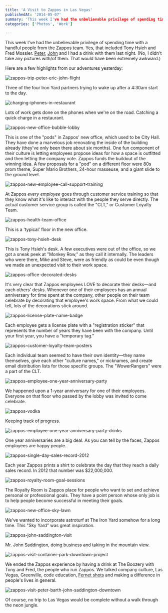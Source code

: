 ```yaml
---
title: 'A Visit to Zappos in Las Vegas'
publishedAt: '2014-05-07'
summary: 'This week I've had the unbelievable privilege of spending time with a handful people from the Zappos team. Yes, that included Tony Hsieh and Fred Mossler. Peter, John and I had a drink with them last...'
categories: ['Photos', 'Work']

---
```


This week I've had the unbelievable privilege of spending time with a handful people from the Zappos team. Yes, that included Tony Hsieh and Fred Mossler. [Peter](http://twitter.com/peterbarth), [John](http://twitter.com/saddington) and I had a drink with them last night. (No, I didn't take any pictures with/of them. That would have been extremely awkward.)

Here are a few highlights from our adventures yesterday:

<Image src="/images/blog/a-visit-to-zappos-in-las-vegas/aa155-zappos-trip-peter-eric-john-flight.jpg" alt="zappos-trip-peter-eric-john-flight" width={800} height={600} />

Three of the four Iron Yard partners trying to wake up after a 4:30am start to the day.

<Image src="/images/blog/a-visit-to-zappos-in-las-vegas/8a6c7-charging-iphones-in-restaurant.jpg" alt="charging-iphones-in-restaurant" width={800} height={600} />

Lots of work gets done on the phones when we're on the road. Catching a quick charge in a restaurant.

<Image src="/images/blog/a-visit-to-zappos-in-las-vegas/84aa0-zappos-new-office-bubble-lobby.jpg" alt="zappos-new-office-bubble-lobby" width={800} height={600} />

This is one of the "pods" in Zappos' new office, which used to be City Hall. They have done a marvelous job renovating the inside of the building already (they've only been there about six months). One fun component of their culture is letting employees propose ideas for how a space is outfitted and then letting the company vote. Zappos funds the buildout of the winning idea. A few proposals for a "pod" on a different floor were 80s prom theme, Super Mario Brothers, 24-hour masseuse, and a giant slide to the ground level.

<Image src="/images/blog/a-visit-to-zappos-in-las-vegas/d26c2-zappos-new-employee-call-support-training.jpg" alt="zappos-new-employee-call-support-training" width={800} height={600} />

At Zappos *every employee* goes through customer service training so that they know what it's like to interact with the people they serve directly. The actual customer service group is called the "CLT," or Customer Loyalty Team.

<Image src="/images/blog/a-visit-to-zappos-in-las-vegas/657b5-zappos-health-team-office.jpg" alt="zappos-health-team-office" width={800} height={600} />

This is a 'typical' floor in the new office.

<Image src="/images/blog/a-visit-to-zappos-in-las-vegas/050db-zappos-tony-hsieh-desk.jpg" alt="zappos-tony-hsieh-desk" width={800} height={600} />

This is Tony Hsieh's desk. A few executives were out of the office, so we got a sneak peek at "Monkey Row," as they call it internally. The leaders who were there, Mike and Steve, were as friendly as could be even though we made an unexpected visit to their work space.

<Image src="/images/blog/a-visit-to-zappos-in-las-vegas/332e4-zappos-office-decorated-desks.jpg" alt="zappos-office-decorated-desks" width={800} height={600} />

It's very clear that Zappos employees LOVE to decorate their desks—and each others' desks. Whenever one of their employees has an annual anniversary for time spent at the company, other people on their team celebrate by decorating that employee's work space. From what we could tell, lots of the decorations stick around.

<Image src="/images/blog/a-visit-to-zappos-in-las-vegas/4b979-zappos-license-plate-name-badge.jpg" alt="zappos-license-plate-name-badge" width={800} height={600} />

Each employee gets a license plate with a "registration sticker" that represents the number of years they have been with the company. Until your first year, you have a "temporary tag."

<Image src="/images/blog/a-visit-to-zappos-in-las-vegas/5b6e2-zappos-customer-loyalty-team-posters.jpg" alt="zappos-customer-loyalty-team-posters" width={800} height={600} />

Each individual team seemed to have their own identity—they name themselves, give each other "culture names," or nicknames, and create email distribution lists for those specific groups. The "WowerRangers" were a part of the CLT.

<Image src="/images/blog/a-visit-to-zappos-in-las-vegas/f8f49-zappos-employee-one-year-anniversary-party.jpg" alt="zappos-employee-one-year-anniversary-party" width={800} height={600} />

We happened upon a 1-year anniversary for one of their employees. Everyone on that floor who passed by the lobby was invited to come celebrate.

<Image src="/images/blog/a-visit-to-zappos-in-las-vegas/68d0d-zappos-vodka.jpg" alt="zappos-vodka" width={800} height={600} />

Keeping track of progress.

<Image src="/images/blog/a-visit-to-zappos-in-las-vegas/6bafd-zappos-employee-one-year-anniversary-party-drinks.jpg" alt="zappos-employee-one-year-anniversary-party-drinks" width={800} height={600} />

One year anniversaries are a big deal. As you can tell by the faces, Zappos employees are happy people.

<Image src="/images/blog/a-visit-to-zappos-in-las-vegas/9358f-zappos-single-day-sales-record-2012.jpg" alt="zappos-single-day-sales-record-2012" width={800} height={600} />

Each year Zappos prints a shirt to celebrate the day that they reach a daily sales record. In 2012 that number was $22,000,000.

<Image src="/images/blog/a-visit-to-zappos-in-las-vegas/49cd2-zappos-royalty-room-goal-sessions.jpg" alt="zappos-royalty-room-goal-sessions" width={800} height={600} />

The Royalty Room is Zappos place for people who want to set and achieve personal or professional goals. They have a point person whose only job is to help people become successful in meeting their goals.

<Image src="/images/blog/a-visit-to-zappos-in-las-vegas/c9af8-zappos-new-office-sky-lawn.jpg" alt="zappos-new-office-sky-lawn" width={800} height={600} />

We've wanted to incorporate astroturf at The Iron Yard somehow for a long time. This "Sky Yard" was great inspiration.

<Image src="/images/blog/a-visit-to-zappos-in-las-vegas/b4b3c-zappos-john-saddington-visit.jpg" alt="zappos-john-saddington-visit" width={800} height={600} />

Mr. John Saddington, doing business and taking in the mountain view.

<Image src="/images/blog/a-visit-to-zappos-in-las-vegas/f8a87-zappos-visit-container-park-downtown-project.jpg" alt="zappos-visit-container-park-downtown-project" width={800} height={600} />

We ended the Zappos experience by having a drink at The Boozery with Tony and Fred, the people who run Zappos. We talked company culture, Las Vegas, Greenville, code education, [Fernet shots](http://en.wikipedia.org/wiki/Fernet) and making a difference in people's lives in general.

<Image src="/images/blog/a-visit-to-zappos-in-las-vegas/50a6d-zappos-visit-peter-barth-john-saddington-downtown.jpg" alt="zappos-visit-peter-barth-john-saddington-downtown" width={800} height={600} />

Of course, no trip to Las Vegas would be complete without a walk through the neon jungle.

